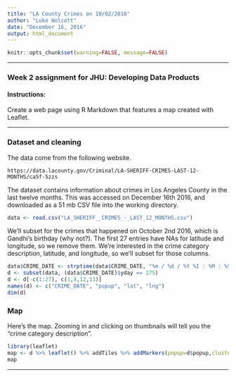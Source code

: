 ```yaml
---
title: "LA County Crimes on 10/02/2016"
author: "Luke Wolcott"
date: "December 16, 2016"
output: html_document
---
```


```r
knitr::opts_chunk$set(warning=FALSE, message=FALSE)
```

----

### Week 2 assignment for JHU: Developing Data Products

#### Instructions:

Create a web page using R Markdown that features a map created with Leaflet.

----

### Dataset and cleaning

The data come from the following website.

```https://data.lacounty.gov/Criminal/LA-SHERIFF-CRIMES-LAST-12-MONTHS/ca5f-5zzs```

The dataset contains information about crimes in Los Angeles County in the last twelve months.  This was accessed on December 16th 2016, and downloaded as a 51 mb CSV file into the working directory.


```r
data <- read.csv("LA_SHERIFF__CRIMES_-_LAST_12_MONTHS.csv")
```

We'll subset for the crimes that happened on October 2nd 2016, which is Gandhi's birthday (why not?).  The first 27 entries have NAs for latitude and longitude, so we remove them.  We're interested in the crime category description, latitude, and longitude, so we'll subset for those columns.

```r
data$CRIME_DATE <- strptime(data$CRIME_DATE, "%m / %d / %Y %I : %M : %S %p")
d <- subset(data, (data$CRIME_DATE)$yday == 275)
d <- d[-c(1:27), c(1,4,12,13)]
names(d) <- c("CRIME_DATE", "popup", "lat", "lng")
dim(d)
```


### Map

Here's the map.  Zooming in and clicking on thumbnails will tell you the "crime category description".


```r
library(leaflet)
map <- d %>% leaflet() %>% addTiles %>% addMarkers(popup=d$popup,clusterOptions = markerClusterOptions())
map
```





---


